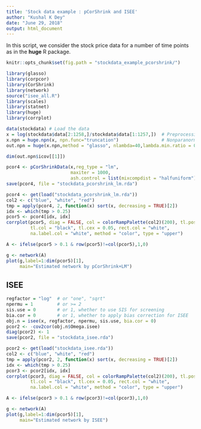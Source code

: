 ```yaml
---
title: 'Stock data example : pCorShrink and ISEE'
author: "Kushal K Dey"
date: "June 29, 2018"
output: html_document
---
```


In this script, we consider the stock price data for a number of time points as in the **huge** R package. 

```r
knitr::opts_chunk$set(fig.path = "stockdata_example_pcorshrink/")
```


```r
library(glasso)
library(corpcor)
library(CorShrink)
library(network)
source("isee_all.R")
library(scales)
library(statnet)
library(huge)
library(corrplot)
```

```r
data(stockdata) # Load the data
x = log(stockdata$data[2:1258,]/stockdata$data[1:1257,])  # Preprocessing
x.npn = huge.npn(x, npn.func="truncation")                # Nonparanormal
out.npn = huge(x.npn,method = "glasso", nlambda=40,lambda.min.ratio = 0.4)
```

```r
dim(out.npn$icov[[1]])
```

```r
pcor4 <- pCorShrinkData(x,reg_type = "lm",
                        maxiter = 1000,
                        ash.control = list(mixcompdist = "halfuniform"))
save(pcor4, file = "stockdata_pcorshrink_lm.rda")
```

```r
pcor4 <- get(load("stockdata_pcorshrink_lm.rda"))
col2 <- c("blue", "white", "red")
tmp = apply(pcor4, 2, function(x) sort(x, decreasing = TRUE)[2])
idx <- which(tmp > 0.25)
pcor5 <- pcor4[idx, idx]
corrplot(pcor5, diag = FALSE, col = colorRampPalette(col2)(200), tl.pos = "td", 
         tl.col = "black", tl.cex = 0.05, rect.col = "white", 
         na.label.col = "white", method = "color", type = "upper")

A <- ifelse(pcor5 > 0.1 & row(pcor5)!=col(pcor5),1,0)

g <- network(A)
plot(g,label=1:dim(pcor5)[1],
     main="Estimated network by pCorShrink+LM")

```

## ISEE

```r
regfactor = "log"  # or "one", "sqrt"
npermu = 1         # or >= 2
sis.use = 0        # or 1, whether to use SIS for screening
bia.cor = 0        # or 1, whether to apply bias correction for ISEE
obj.n = isee(x, regfactor, npermu, sis.use, bia.cor = 0) 
pcor2 <- -cov2cor(obj.n$Omega.isee)
diag(pcor2) <- 1
save(pcor2, file = "stockdata_isee.rda")
```

```r
pcor2 <- get(load("stockdata_isee.rda"))
col2 <- c("blue", "white", "red")
tmp = apply(pcor2, 2, function(x) sort(x, decreasing = TRUE)[2])
idx <- which(tmp > 0.25)
pcor3 <- pcor2[idx, idx]
corrplot(pcor3, diag = FALSE, col = colorRampPalette(col2)(200), tl.pos = "td", 
         tl.col = "black", tl.cex = 0.05, rect.col = "white", 
         na.label.col = "white", method = "color", type = "upper")

A <- ifelse(pcor3 > 0.1 & row(pcor3)!=col(pcor3),1,0)

g <- network(A)
plot(g,label=1:dim(pcor5)[1],
     main="Estimated network by ISEE")

```